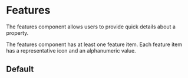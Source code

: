 
<Meta of={FeaturesStories} />

# Features

The features component allows users to provide quick details about a property.

The features component has at least one feature item. Each feature item has a representative icon and an alphanumeric value.

<Controls />

## Default

<Canvas of={FeaturesStories.Default} />

<RenderHtmlMarkup of={FeaturesStories.Default} />
